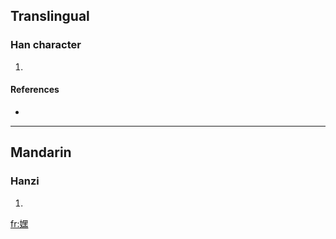 ==Translingual==

===Han character===
{{Han char|rn=38|rad=女|as=12|sn=15|four=|canj=女田土火 (VWGF)}}

# {{defn|Han|sort=女12}}

====References====
* {{Han ref|kx=0271.050|dkj=06712|dj=0539.020|hdz=21081.030|uh=5AFC|ud=23292}}

----

==Mandarin==

===Hanzi===
{{cmn-hanzi|pin=[[mò]] ([[mo4]])|wg=mo<sup>4</sup>}}

# {{defn|Mandarin|sort=女12}}

[[fr:嫼]]